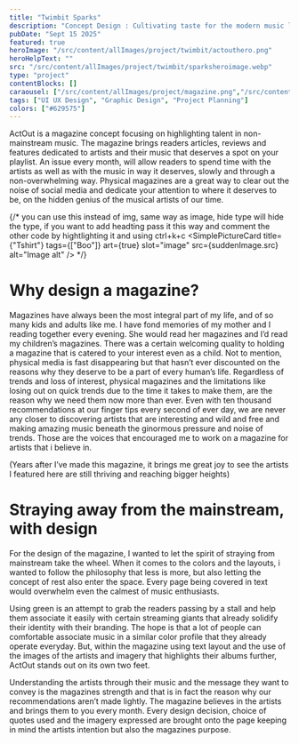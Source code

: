 ```yaml
---
title: "Twimbit Sparks"
description: "Concept Design : Cultivating taste for the modern music lover"
pubDate: "Sept 15 2025"
featured: true
heroImage: "/src/content/allImages/project/twimbit/actouthero.png"
heroHelpText: ""
src: "/src/content/allImages/project/twimbit/sparksheroimage.webp"
type: "project"
contentBlocks: []
caraousel: ["/src/content/allImages/project/magazine.png","/src/content/allImages/project/solar.png"]
tags: ["UI UX Design", "Graphic Design", "Project Planning"]
colors: ["#629575"]
---
```




<HalfWidthPara>
<p slot="para1" >
ActOut is a magazine concept focusing on highlighting talent in non-mainstream music. The magazine brings readers articles, reviews and features dedicated to artists and their music that deserves a spot on your playlist. An issue every month, will allow readers to spend time with the artists as well as with the music in way it deserves, slowly and through a non-overwhelming way. Physical magazines are a great way to clear out the noise of social media and dedicate your attention to where it deserves to be, on the hidden genius of the musical artists of our time. 
</p>


{/*
 you can use this instead of img, same way as image, hide type will hide the type, if you want to add headting pass it this way and comment
 the other code by hightlighting it and using ctrl+k+c
<SimplePictureCard title={"Tshirt"} tags={["Boo"]}  art={true} slot="image" src={suddenImage.src} alt="Image alt" />
 */}
 <SimplePictureCard hideType art={true} slot="image" src={suddenImage.src} alt="Image alt" />

</HalfWidthPara>

# Why design a magazine?
Magazines have always been the most integral part of my life, and of so many kids and adults like me. I have fond memories of my mother and I reading together every evening. She would read her magazines and I’d read my children’s magazines. There was a certain welcoming quality to holding a magazine that is catered to your interest even as a child. Not to mention, physical media is fast disappearing but that hasn’t ever discounted on the reasons why they deserve to be a part of every human’s life. Regardless of trends and loss of interest, physical magazines and the limitations like losing out on quick trends due to the time it takes to make them, are the reason why we need them now more than ever. Even with ten thousand recommendations at our finger tips every second of ever day, we are never any closer to discovering artists that are interesting and wild and free and making amazing music beneath the ginormous pressure and noise of trends. Those are the voices that encouraged me to work on a magazine for artists that i believe in.

(Years after I’ve made this magazine, it brings me great joy to see the artists I featured here are still thriving and reaching bigger heights)

# Straying away from the mainstream, with design

For the design of the magazine, I wanted to let the spirit of straying from mainstream take the wheel. When it comes to the colors and the layouts, i wanted to follow the philosophy that less is more, but also letting the concept of rest also enter the space. Every page being covered in text would overwhelm even the calmest of music enthusiasts. 

Using green is an attempt to grab the readers passing by a stall and help them associate it easily with certain streaming giants that already solidify their identity with their branding. The hope is that a lot of people can comfortable associate music in a similar color profile that they already operate everyday. But, within the magazine using text layout and the use of the images of the artists and imagery that highlights their albums further, ActOut stands out on its own two feet. 

Understanding the artists through their music and the message they want to convey is the magazines strength and that is in fact the reason why our recommendations aren’t made lightly. The magazine believes in the artists and brings them to you every month. Every design decision, choice of quotes used and the imagery expressed are brought onto the page keeping in mind the artists intention but also the magazines purpose. 


